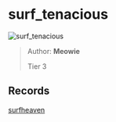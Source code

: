 
# surf_tenacious

![surf_tenacious](https://raw.githubusercontent.com/Sayt123/SurfMapPics/Maps-and-bonuses/csgo/surf_tenacious.jpg)

> Author: **Meowie**
>
> Tier 3

## Records

[surfheaven](https://surfheaven.eu/map/surf_tenacious)
